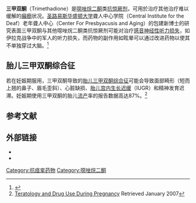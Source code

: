 {{medical}}
{{Drugbox|
|IUPAC_name = 3,5,5-trimethyl-1,3-oxazolidine-2,4-dione
| image=Trimethadione.svg
| IUPHAR_ligand = 7316
| CAS_number_Ref = {{cascite|correct|??}}
| CAS_number = 127-48-0
| ATC_prefix = N03
| ATC_suffix = AC02
| PubChem = 5576
| DrugBank_Ref = {{drugbankcite|correct|drugbank}}
 | DrugBank = DB00347
| ChemSpiderID_Ref = {{chemspidercite|correct|chemspider}}
| ChemSpiderID = 5374
| UNII_Ref = {{fdacite|correct|FDA}}
| UNII = R7GV3H6FQ4
| KEGG_Ref = {{keggcite|correct|kegg}}
| KEGG = D00392
| ChEMBL_Ref = {{ebicite|correct|EBI}}
| ChEMBL = 695
| C = 6 | H = 9 | N = 1 | O = 3 
| molecular_weight = 143.141 g/mol
| bioavailability= ?
| metabolism = ?
| elimination_half-life=?
| excretion =  ?
| pregnancy_category = X
| legal_status = Rx-only
| routes_of_administration= ?
}}
'''三甲双酮'''（Trimethadione）是[[噁唑烷二酮|噁唑烷二酮]]类[[抗惊厥剂|抗惊厥剂]]，可用於治疗其他治疗难以缓解的[[癲癇|癲癇]]状况。[[圣路易斯华盛顿大学|圣路易斯华盛顿大学]]聋人中心学院（Central Institute for the Deaf）老年聋人中心（Center For Presbyacusis and Aging）的包建新博士的研究表面三甲双酮与其他噁唑烷二酮类抗惊厥剂可能对治疗[[感音神经性听力损失|感音神经性听力损失]]，如伊拉克战争中的军人的听力损失，而药物的副作用如眩晕可以通过改进药物以使其不单独穿过大脑。<ref>{{cite web|url=http://news.wustl.edu/news/Pages/8946.aspx|title=Anti-epileptic drugs may help prevent and treat noise-induced hearing loss|author=Gwen Ericson|date=2007年3月28日|publisher=Washington University in St. Louis|accessdate=2010年9月8日|archive-date=2010年6月16日|archive-url=https://web.archive.org/web/20100616070325/http://news.wustl.edu/news/Pages/8946.aspx|dead-url=no}}</ref>

==胎儿三甲双酮综合征==
若在妊娠期服用，三甲双酮导致的[[胎儿三甲双酮综合征|胎儿三甲双酮综合征]]可能会导致面部畸形（短而上翘的鼻子、眉毛歪斜）、心脏缺损、[[胎儿宫内生长迟缓|胎儿宫内生长迟缓]]（IUGR）和精神发育迟滞。妊娠期使用三甲双酮的胎儿[[流产|流产]]率的报告数据高达87%。<ref>[http://www.emedicine.com/med/topic3242.htm Teratology and Drug Use During Pregnancy] {{Wayback|url=http://www.emedicine.com/med/topic3242.htm |date=20081022025842 }} Retrieved January 2007</ref>

==参考文献==
{{Reflist}}

==外部链接==
* {{MedlinePlusDrugInfo|medmaster|a601127}}
* {{DiseasesDB|30479}}

{{通道阻滞剂}}

[[Category:抗痉挛药物|Category:抗痉挛药物]]
[[Category:噁唑烷二酮|Category:噁唑烷二酮]]